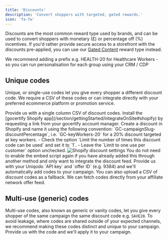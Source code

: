 ```yaml
---
title: 'Discounts'
description: 'Convert shoppers with targeted, gated rewards.'
icon: 'fa-fw'
---
```


Discounts are the most common reward type used by brands, and can be used to convert shoppers with monetary (£) or percentage off (%) incentives. If you'd 
rather provide secure access to a storefront with the discounts pre-applied, you can use our [Gated Content](/section/buildRewardFlows/gatedContent) reward type instead.

<Tip>
  We recommend adding a prefix e.g. HEALTH-20 for Healthcare Workers - so you can run personalisation for each group using your CRM / CDP
</Tip>

## Unique codes
Unique, or single-use codes let you give every shopper a different discount code. We require a CSV of these codes or can integrate directly with your
preferred ecommerce platform or promotion service.

<AccordionGroup>
<Accordion title="Uploading CSV" icon="file-csv">
    Provide us with a single column CSV of discount codes.
</Accordion>
<Accordion title="Integrating with Shopify" icon="shopify">
    <Steps>
        <Step title="Install gocertify Shopify app">
        Install the [gocertify Shopify app](/section/gettingStarted/integrateOnSite#shopify) by requesting a link from your gocertify account manager.
        </Step>
        <Step title="Create a discount">
            Create a discount in Shopify and name it using the following convention: `GC-campaignSlug-discountPercentage`, i.e. `GC-keyWorkers-20` for a 20% discount targeted at key workers. 
        </Step>
        <Step title="Set the discount settings">
            - Check the option `Limit the number of times this discount code can be used` and set it to `1`. 
            - Leave the `Limit to one use per customer` option unchecked.
        </Step>
    </Steps>
    <img src="/images/shopify/shopify-discountFormat.png" alt="Shopify discount settings" />
    <Tip>
    You do not need to enable the embed script again if you have already added this through another method and only want to integrate the discount feed.
    </Tip>
</Accordion>
<Accordion title="Integrating with Uniqodo" icon="ticket-simple">
    Provide us with your Uniqodo `API key` and `offer ID` (e.g. 9384) and we'll automatically add codes to your campaign. You can also upload a CSV of discount codes as a fallback.
</Accordion>
<Accordion title="Integrating with your affiliate network" icon="diagram-project">
    We can fetch codes directly from your affiliate network offer feed.
</Accordion>
</AccordionGroup>

## Multi-use (generic) codes
Multi-use codes, also known as generic or vanity codes, let you give every shopper of the same campaign the same discount code e.g. `SAVE20`. To avoid leakage, where codes are shared outside of your expected channels, we recommend making these codes distinct and unique to your campaign. Provide us with the code and we'll apply it to your campaign.
